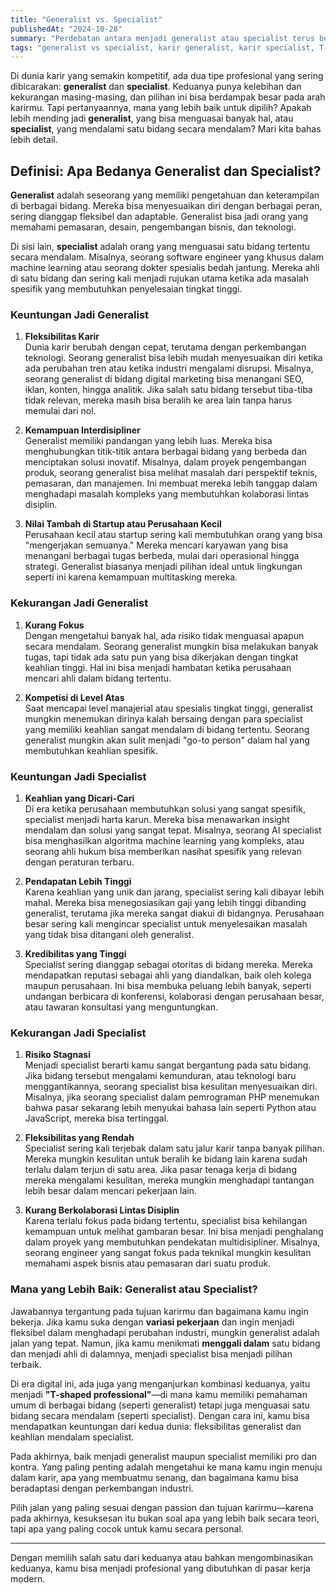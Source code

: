```yaml
---
title: "Generalist vs. Specialist"
publishedAt: "2024-10-28"
summary: "Perdebatan antara menjadi generalist atau specialist terus berkembang dalam dunia karir. Generalist lebih fleksibel dengan kemampuan di berbagai bidang, sementara specialist fokus mendalam dalam satu area dengan potensi penghasilan lebih tinggi. "
tags: "generalist vs specialist, karir generalist, karir specialist, T-shaped professional, fleksibilitas karir, spesialisasi karir, pilihan karir, Yoel Andreas Manoppo, karir modern, karir terbaik"
---
```

Di dunia karir yang semakin kompetitif, ada dua tipe profesional yang sering dibicarakan: **generalist** dan **specialist**. Keduanya punya kelebihan dan kekurangan masing-masing, dan pilihan ini bisa berdampak besar pada arah karirmu. Tapi pertanyaannya, mana yang lebih baik untuk dipilih? Apakah lebih mending jadi **generalist**, yang bisa menguasai banyak hal, atau **specialist**, yang mendalami satu bidang secara mendalam? Mari kita bahas lebih detail.

## Definisi: Apa Bedanya Generalist dan Specialist?

**Generalist** adalah seseorang yang memiliki pengetahuan dan keterampilan di berbagai bidang. Mereka bisa menyesuaikan diri dengan berbagai peran, sering dianggap fleksibel dan adaptable. Generalist bisa jadi orang yang memahami pemasaran, desain, pengembangan bisnis, dan teknologi. 

Di sisi lain, **specialist** adalah orang yang menguasai satu bidang tertentu secara mendalam. Misalnya, seorang software engineer yang khusus dalam machine learning atau seorang dokter spesialis bedah jantung. Mereka ahli di satu bidang dan sering kali menjadi rujukan utama ketika ada masalah spesifik yang membutuhkan penyelesaian tingkat tinggi.

### Keuntungan Jadi Generalist

1. **Fleksibilitas Karir**  
   Dunia karir berubah dengan cepat, terutama dengan perkembangan teknologi. Seorang generalist bisa lebih mudah menyesuaikan diri ketika ada perubahan tren atau ketika industri mengalami disrupsi. Misalnya, seorang generalist di bidang digital marketing bisa menangani SEO, iklan, konten, hingga analitik. Jika salah satu bidang tersebut tiba-tiba tidak relevan, mereka masih bisa beralih ke area lain tanpa harus memulai dari nol.

2. **Kemampuan Interdisipliner**  
   Generalist memiliki pandangan yang lebih luas. Mereka bisa menghubungkan titik-titik antara berbagai bidang yang berbeda dan menciptakan solusi inovatif. Misalnya, dalam proyek pengembangan produk, seorang generalist bisa melihat masalah dari perspektif teknis, pemasaran, dan manajemen. Ini membuat mereka lebih tanggap dalam menghadapi masalah kompleks yang membutuhkan kolaborasi lintas disiplin.

3. **Nilai Tambah di Startup atau Perusahaan Kecil**  
   Perusahaan kecil atau startup sering kali membutuhkan orang yang bisa "mengerjakan semuanya." Mereka mencari karyawan yang bisa menangani berbagai tugas berbeda, mulai dari operasional hingga strategi. Generalist biasanya menjadi pilihan ideal untuk lingkungan seperti ini karena kemampuan multitasking mereka.

### Kekurangan Jadi Generalist

1. **Kurang Fokus**  
   Dengan mengetahui banyak hal, ada risiko tidak menguasai apapun secara mendalam. Seorang generalist mungkin bisa melakukan banyak tugas, tapi tidak ada satu pun yang bisa dikerjakan dengan tingkat keahlian tinggi. Hal ini bisa menjadi hambatan ketika perusahaan mencari ahli dalam bidang tertentu.

2. **Kompetisi di Level Atas**  
   Saat mencapai level manajerial atau spesialis tingkat tinggi, generalist mungkin menemukan dirinya kalah bersaing dengan para specialist yang memiliki keahlian sangat mendalam di bidang tertentu. Seorang generalist mungkin akan sulit menjadi "go-to person" dalam hal yang membutuhkan keahlian spesifik.

### Keuntungan Jadi Specialist

1. **Keahlian yang Dicari-Cari**  
   Di era ketika perusahaan membutuhkan solusi yang sangat spesifik, specialist menjadi harta karun. Mereka bisa menawarkan insight mendalam dan solusi yang sangat tepat. Misalnya, seorang AI specialist bisa menghasilkan algoritma machine learning yang kompleks, atau seorang ahli hukum bisa memberikan nasihat spesifik yang relevan dengan peraturan terbaru.

2. **Pendapatan Lebih Tinggi**  
   Karena keahlian yang unik dan jarang, specialist sering kali dibayar lebih mahal. Mereka bisa menegosiasikan gaji yang lebih tinggi dibanding generalist, terutama jika mereka sangat diakui di bidangnya. Perusahaan besar sering kali mengincar specialist untuk menyelesaikan masalah yang tidak bisa ditangani oleh generalist.

3. **Kredibilitas yang Tinggi**  
   Specialist sering dianggap sebagai otoritas di bidang mereka. Mereka mendapatkan reputasi sebagai ahli yang diandalkan, baik oleh kolega maupun perusahaan. Ini bisa membuka peluang lebih banyak, seperti undangan berbicara di konferensi, kolaborasi dengan perusahaan besar, atau tawaran konsultasi yang menguntungkan.

### Kekurangan Jadi Specialist

1. **Risiko Stagnasi**  
   Menjadi specialist berarti kamu sangat bergantung pada satu bidang. Jika bidang tersebut mengalami kemunduran, atau teknologi baru menggantikannya, seorang specialist bisa kesulitan menyesuaikan diri. Misalnya, jika seorang specialist dalam pemrograman PHP menemukan bahwa pasar sekarang lebih menyukai bahasa lain seperti Python atau JavaScript, mereka bisa tertinggal.

2. **Fleksibilitas yang Rendah**  
   Specialist sering kali terjebak dalam satu jalur karir tanpa banyak pilihan. Mereka mungkin kesulitan untuk beralih ke bidang lain karena sudah terlalu dalam terjun di satu area. Jika pasar tenaga kerja di bidang mereka mengalami kesulitan, mereka mungkin menghadapi tantangan lebih besar dalam mencari pekerjaan lain.

3. **Kurang Berkolaborasi Lintas Disiplin**  
   Karena terlalu fokus pada bidang tertentu, specialist bisa kehilangan kemampuan untuk melihat gambaran besar. Ini bisa menjadi penghalang dalam proyek yang membutuhkan pendekatan multidisipliner. Misalnya, seorang engineer yang sangat fokus pada teknikal mungkin kesulitan memahami aspek bisnis atau pemasaran dari suatu produk.

### Mana yang Lebih Baik: Generalist atau Specialist?

Jawabannya tergantung pada tujuan karirmu dan bagaimana kamu ingin bekerja. Jika kamu suka dengan **variasi pekerjaan** dan ingin menjadi fleksibel dalam menghadapi perubahan industri, mungkin generalist adalah jalan yang tepat. Namun, jika kamu menikmati **menggali dalam** satu bidang dan menjadi ahli di dalamnya, menjadi specialist bisa menjadi pilihan terbaik.

Di era digital ini, ada juga yang menganjurkan kombinasi keduanya, yaitu menjadi **"T-shaped professional"**—di mana kamu memiliki pemahaman umum di berbagai bidang (seperti generalist) tetapi juga menguasai satu bidang secara mendalam (seperti specialist). Dengan cara ini, kamu bisa mendapatkan keuntungan dari kedua dunia: fleksibilitas generalist dan keahlian mendalam specialist.

Pada akhirnya, baik menjadi generalist maupun specialist memiliki pro dan kontra. Yang paling penting adalah mengetahui ke mana kamu ingin menuju dalam karir, apa yang membuatmu senang, dan bagaimana kamu bisa beradaptasi dengan perkembangan industri. 

Pilih jalan yang paling sesuai dengan passion dan tujuan karirmu—karena pada akhirnya, kesuksesan itu bukan soal apa yang lebih baik secara teori, tapi apa yang paling cocok untuk kamu secara personal.

---

Dengan memilih salah satu dari keduanya atau bahkan mengombinasikan keduanya, kamu bisa menjadi profesional yang dibutuhkan di pasar kerja modern.
